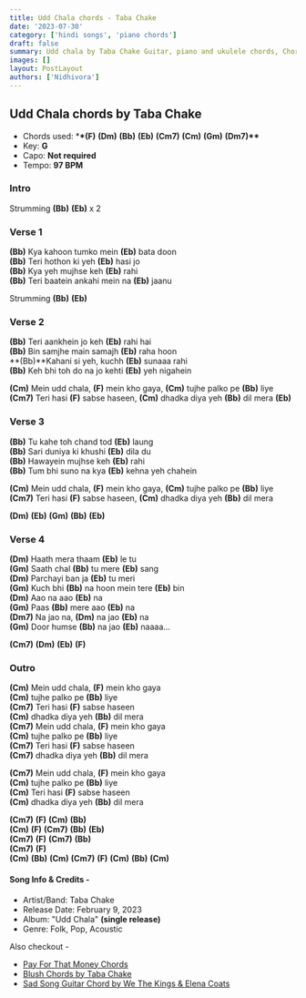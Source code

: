 ```yaml
---
title: Udd Chala chords - Taba Chake
date: '2023-07-30'
category: ['hindi songs', 'piano chords']
draft: false
summary: Udd chala by Taba Chake Guitar, piano and ukulele chords, Chords used - (F) (Dm) (Bb) (Eb) (Cm7) (Cm) (Gm) (Dm7), Key - G major.
images: []
layout: PostLayout
authors: ['Nidhivora']
---
```


## Udd Chala chords by Taba Chake

- Chords used: \***\*(F)** **(Dm)** **(Bb)** **(Eb)** **(Cm7)** **(Cm)** **(Gm)** **(Dm7)\*\***
- Key: **G**
- Capo: **Not required**
- Tempo: **97 BPM**

### Intro

Strumming **(Bb)** **(Eb)** x 2

### Verse 1

**(Bb)** Kya kahoon tumko mein **(Eb)** bata doon\
**(Bb)** Teri hothon ki yeh **(Eb)** hasi jo\
**(Bb)** Kya yeh mujhse keh **(Eb)** rahi\
**(Bb)** Teri baatein ankahi mein na **(Eb)** jaanu

Strumming **(Bb)** **(Eb)**

### Verse 2

**(Bb)** Teri aankhein jo keh **(Eb)** rahi hai\
**(Bb)** Bin samjhe main samajh **(Eb)** raha hoon\
**(Bb)**Kahani si yeh, kuchh **(Eb)** sunaaa rahi\
**(Bb)** Keh bhi toh do na jo kehti **(Eb)** yeh nigahein

**(Cm)** Mein udd chala, **(F)** mein kho gaya, **(Cm)** tujhe palko pe **(Bb)** liye\
**(Cm7)** Teri hasi **(F)** sabse haseen, **(Cm)** dhadka diya yeh **(Bb)** dil mera **(Eb)**

### Verse 3

**(Bb)** Tu kahe toh chand tod **(Eb)** laung\
**(Bb)** Sari duniya ki khushi **(Eb)** dila du\
**(Bb)** Hawayein mujhse keh **(Eb)** rahi\
**(Bb)** Tum bhi suno na kya **(Eb)** kehna yeh chahein

**(Cm)** Mein udd chala, **(F)** mein kho gaya, **(Cm)** tujhe palko pe **(Bb)** liye\
**(Cm7)** Teri hasi **(F)** sabse haseen, **(Cm)** dhadka diya yeh **(Bb)** dil mera

**(Dm)** **(Eb)** **(Gm)** **(Bb)** **(Eb)**

### Verse 4

**(Dm)** Haath mera thaam **(Eb)** le tu\
**(Gm)** Saath chal **(Bb)** tu mere **(Eb)** sang\
**(Dm)** Parchayi ban ja **(Eb)** tu meri\
**(Gm)** Kuch bhi **(Bb)** na hoon mein tere **(Eb)** bin\
**(Dm)** Aao na aao **(Eb)** na\
**(Gm)** Paas **(Bb)** mere aao **(Eb)** na\
**(Dm7)** Na jao na, **(Dm)** na jao **(Eb)** na\
**(Gm)** Door humse **(Bb)** na jao **(Eb)** naaaa…

**(Cm7)** **(Dm)** **(Eb)** **(F)**

### Outro

**(Cm)** Mein udd chala, **(F)** mein kho gaya \
**(Cm)** tujhe palko pe **(Bb)** liye\
**(Cm7)** Teri hasi **(F)** sabse haseen\
**(Cm)** dhadka diya yeh **(Bb)** dil mera\
**(Cm7)** Mein udd chala, **(F)** mein kho gaya\
**(Cm)** tujhe palko pe **(Bb)** liye\
**(Cm7)** Teri hasi **(F)** sabse haseen\
**(Cm7)** dhadka diya yeh **(Bb)** dil mera

**(Cm7)** Mein udd chala, **(F)** mein kho gaya\
**(Cm)** tujhe palko pe **(Bb)** liye\
**(Cm)** Teri hasi **(F)** sabse haseen\
**(Cm)** dhadka diya yeh **(Bb)** dil mera

**(Cm7)** **(F)** **(Cm)** **(Bb)**\
**(Cm)** **(F)** **(Cm7)** **(Bb)** **(Eb)**\
**(Cm7)** **(F)** **(Cm7)** **(Bb)**\
**(Cm7)** **(F)**\
**(Cm)** **(Bb)** **(Cm)** **(Cm7)** **(F)** **(Cm)** **(Bb)** **(Cm)**

#### Song Info & Credits -

- Artist/Band: Taba Chake
- Release Date: February 9, 2023
- Album: "Udd Chala" **(single release)**
- Genre: Folk, Pop, Acoustic

Also checkout -

- [Pay For That Money Chords](https://www.chordsco.com/chords/pay-for-that-money-chords-by-the-defibulators-coffeezilla-outro-song)
- [Blush Chords by Taba Chake](https://www.chordsco.com/chords/blush-guitar-chords-by-taba-chake)
- [Sad Song Guitar Chord by We The Kings & Elena Coats](https://www.chordsco.com/chords/sad-song-guitar-chord-by-we-the-kings-elena-coats)
